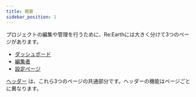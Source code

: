 ```yaml
---
title: 概要
sidebar_position: 1
---
```


プロジェクトの編集や管理を行うために、Re:Earthには大きく分けて3つのページがあります。
- [ダッシュボード](/user-manual/getting-started/understanding-reearth-ui/Dashboard)
- [編集者](/user-manual/getting-started/understanding-reearth-ui/editor)
- [設定ページ](/user-manual/getting-started/understanding-reearth-ui/setting-page)

[ヘッダー](/user-manual/getting-started/understanding-reearth-ui/header) は、これら3つのページの共通部分です。ヘッダーの機能はページごとに異なります。
